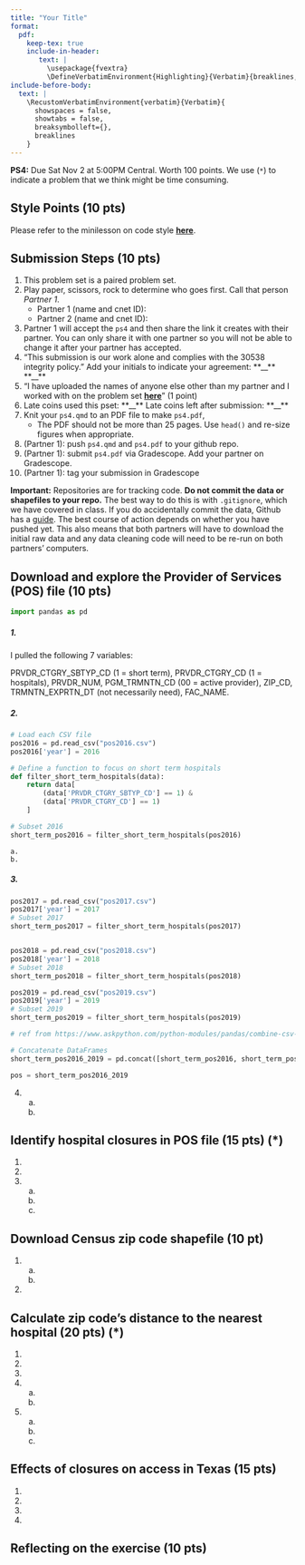 ```yaml
---
title: "Your Title"
format: 
  pdf:
    keep-tex: true
    include-in-header: 
       text: |
         \usepackage{fvextra}
         \DefineVerbatimEnvironment{Highlighting}{Verbatim}{breaklines,commandchars=\\\{\}}
include-before-body:
  text: |
    \RecustomVerbatimEnvironment{verbatim}{Verbatim}{
      showspaces = false,
      showtabs = false,
      breaksymbolleft={},
      breaklines
    }
---
```


**PS4:** Due Sat Nov 2 at 5:00PM Central. Worth 100 points. 
We use (`*`) to indicate a problem that we think might be time consuming. 
    
## Style Points (10 pts) 
Please refer to the minilesson on code style
**[here](https://uchicago.zoom.us/rec/share/pG_wQ-pHTQrJTmqNn4rcrw5V194M2H2s-2jdy8oVhWHkd_yZt9o162IWurpA-fxU.BIQlSgZLRYctvzp-)**.

## Submission Steps (10 pts)
1. This problem set is a paired problem set.
2. Play paper, scissors, rock to determine who goes first. Call that person *Partner 1*.
    - Partner 1 (name and cnet ID):
    - Partner 2 (name and cnet ID):
3. Partner 1 will accept the `ps4` and then share the link it creates with their partner. You can only share it with one partner so you will not be able to change it after your partner has accepted. 
4. "This submission is our work alone and complies with the 30538 integrity policy." Add your initials to indicate your agreement: \*\*\_\_\*\* \*\*\_\_\*\*
5. "I have uploaded the names of anyone else other than my partner and I worked with on the problem set **[here](https://docs.google.com/forms/d/185usrCREQaUbvAXpWhChkjghdGgmAZXA3lPWpXLLsts/edit)**"  (1 point)
6. Late coins used this pset: \*\*\_\_\*\* Late coins left after submission: \*\*\_\_\*\*
7. Knit your `ps4.qmd` to an PDF file to make `ps4.pdf`, 
    * The PDF should not be more than 25 pages. Use `head()` and re-size figures when appropriate. 
8. (Partner 1): push  `ps4.qmd` and `ps4.pdf` to your github repo.
9. (Partner 1): submit `ps4.pdf` via Gradescope. Add your partner on Gradescope.
10. (Partner 1): tag your submission in Gradescope

**Important:** Repositories are for tracking code. **Do not commit the data or shapefiles to your repo.** The best way to do this is with `.gitignore`, which we have covered in class. If you do accidentally commit the data, Github has a [guide](https://docs.github.com/en/repositories/working-with-files/managing-large-files/about-large-files-on-github#removing-files-from-a-repositorys-history). The best course of action depends on whether you have pushed yet. This also means that both partners will have to download the initial raw data and any data cleaning code will need to be re-run on both partners' computers. 

## Download and explore the Provider of Services (POS) file (10 pts)
```python
import pandas as pd


```

##### 1. 
I pulled the following 7 variables:

PRVDR_CTGRY_SBTYP_CD (1 = short term),
PRVDR_CTGRY_CD (1 = hospitals),
PRVDR_NUM,
PGM_TRMNTN_CD (00 = active provider),
ZIP_CD,
TRMNTN_EXPRTN_DT (not necessarily need),
FAC_NAME.

##### 2. 
```python
# Load each CSV file
pos2016 = pd.read_csv("pos2016.csv")
pos2016['year'] = 2016

# Define a function to focus on short term hospitals
def filter_short_term_hospitals(data):
    return data[
        (data['PRVDR_CTGRY_SBTYP_CD'] == 1) &
        (data['PRVDR_CTGRY_CD'] == 1)
    ]

# Subset 2016
short_term_pos2016 = filter_short_term_hospitals(pos2016)
```
    
    a.
    b.


##### 3. 
```python
pos2017 = pd.read_csv("pos2017.csv")
pos2017['year'] = 2017
# Subset 2017
short_term_pos2017 = filter_short_term_hospitals(pos2017)


pos2018 = pd.read_csv("pos2018.csv")
pos2018['year'] = 2018
# Subset 2018
short_term_pos2018 = filter_short_term_hospitals(pos2018)

pos2019 = pd.read_csv("pos2019.csv")
pos2019['year'] = 2019
# Subset 2019
short_term_pos2019 = filter_short_term_hospitals(pos2019)
```


```python
# ref from https://www.askpython.com/python-modules/pandas/combine-csv-files-using-python

# Concatenate DataFrames
short_term_pos2016_2019 = pd.concat([short_term_pos2016, short_term_pos2017, short_term_pos2018, short_term_pos2019], ignore_index=True)
```

```python
pos = short_term_pos2016_2019
```

4. 
    a.
    b.

## Identify hospital closures in POS file (15 pts) (*)

1. 
2. 
3. 
    a.
    b.
    c.

## Download Census zip code shapefile (10 pt) 

1. 
    a.
    b. 
2. 

## Calculate zip code’s distance to the nearest hospital (20 pts) (*)

1. 
2. 
3. 
4. 
    a.
    b.
5. 
    a.
    b.
    c.
    
## Effects of closures on access in Texas (15 pts)

1. 
2. 
3. 
4. 

## Reflecting on the exercise (10 pts) 
